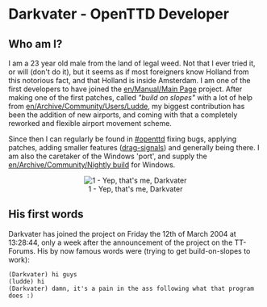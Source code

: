 =Darkvater - OpenTTD Developer=


==Who am I?==
I am a 23 year old male from the land of legal weed. Not that I ever tried it, or will (don't do it), but it seems as if most foreigners know Holland from this notorious fact, and that Holland is inside Amsterdam. I am one of the first developers to have joined the [[en/Manual/Main Page]] project. After making one of the first patches, called ''"build on slopes"'' with a lot of help from [[en/Archive/Community/Users/Ludde]], my biggest contribution has been the addition of new airports, and coming with that a completely reworked and flexible airport movement scheme.

Since then I can regularly be found in [irc://irc.freenode.net/#openttd #openttd] fixing bugs, applying patches, adding smaller features ([[en/Manual/Signals|drag-signals]]) and generally being there. I am also the caretaker of the Windows 'port', and supply the [[en/Archive/Community/Nightly build]] for Windows.

<center>[[File:en/Archive/Community/Users/Darthvater.jpeg|center|frame|1 - Yep, that's me, Darkvater]]</center>

==His first words==
Darkvater has joined the project on Friday the 12th of March 2004 at 13:28:44, only a week after the announcement of the project on the TT-Forums. His by now famous words were (trying to get build-on-slopes to work):

<pre>(Darkvater) hi guys
(ludde) hi
(Darkvater) damn, it's a pain in the ass following what that program does :)</pre>